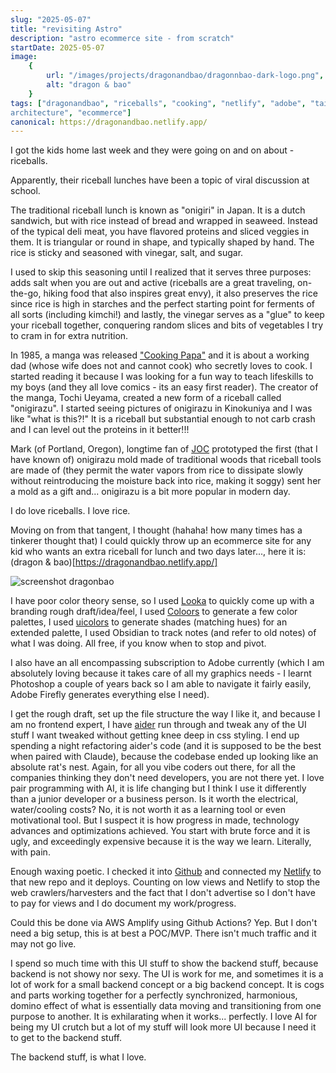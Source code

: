 ```yaml
---
slug: "2025-05-07"
title: "revisiting Astro"
description: "astro ecommerce site - from scratch"
startDate: 2025-05-07
image:
    {
        url: "/images/projects/dragonandbao/dragonnbao-dark-logo.png",
        alt: "dragon & bao"
    }
tags: ["dragonandbao", "riceballs", "cooking", "netlify", "adobe", "tailwind css", "node.js", "astro", "island
architecture", "ecommerce"]
canonical: https://dragonandbao.netlify.app/
---
```

I got the kids home last week and they were going on and on about - riceballs.

Apparently, their riceball lunches have been a topic of viral discussion at school.

The traditional riceball lunch is known as "onigiri" in Japan.  It is a dutch sandwich,
but with rice instead of bread and wrapped in seaweed.  Instead of the typical deli meat,
you have flavored proteins and sliced veggies in them.  It is triangular or round in shape,
and typically shaped by hand.  The rice is sticky and seasoned with vinegar, salt, and sugar.

I used to skip this seasoning until I realized that it serves three purposes: adds salt when
you are out and active (riceballs are a great traveling, on-the-go, hiking food that
also inspires great envy), it also preserves the rice since rice is high in starches and
the perfect starting point for ferments of all sorts (including kimchi!) and lastly, the
vinegar serves as a "glue" to keep your riceball together, conquering random slices and bits
of vegetables I try to cram in for extra nutrition.

In 1985, a manga was released ["Cooking Papa"](https://en.wikipedia.org/wiki/Cooking_Papa)
and it is about a working dad (whose wife does not and cannot cook) who secretly loves to
cook.  I started reading it because I was looking for a fun way to teach lifeskills to
my boys (and they all love comics - its an easy first reader).  The creator of the manga,
Tochi Ueyama, created a new form of a riceball called "onigirazu".  I started seeing
pictures of onigirazu in Kinokuniya and I was like "what is this?!"  It is a riceball but
substantial enough to not carb crash and I can level out the proteins in it better!!!

Mark (of Portland, Oregon), longtime fan of [JOC](https://www.justonecookbook.com/about/)
prototyped the first (that I have known of) onigirazu mold made of traditional woods that
riceball tools are made of (they permit the water vapors from rice to dissipate slowly
without reintroducing the moisture back into rice, making it soggy) sent her a mold as a
gift and... onigirazu is a bit more popular in modern day.

I do love riceballs.  I love rice.

Moving on from that tangent, I thought (hahaha! how many times has a tinkerer thought
that) I could quickly throw up an ecommerce site for any kid who wants an extra riceball
for lunch and two days later..., here it is: (dragon & bao)[https://dragonandbao.netlify.app/]

![screenshot dragonbao](/images/projects/dragonandbao/screenshot.png)

I have poor color theory sense, so I used [Looka](https://looka.com/) to quickly come up
with a branding rough draft/idea/feel, I used [Coloors](https://coolors.co/) to generate
a few color palettes, I used [uicolors](https://uicolors.app/) to generate shades
(matching hues) for an extended palette, I used Obsidian to track notes (and refer to
old notes) of what I was doing.  All free, if you know when to stop and pivot.

I also have an all encompassing subscription to Adobe currently (which I am absolutely
loving because it takes care of all my graphics needs - I learnt Photoshop a couple of
years back so I am able to navigate it fairly easily, Adobe Firefly generates everything
else I need).

I get the rough draft, set up the file structure the way I like it, and because I am no
frontend expert, I have [aider](https://aider.chat/) run through and tweak any of the
UI stuff I want tweaked without getting knee deep in css styling.  I end up spending a
night refactoring aider's code (and it is supposed to be the best when paired with Claude),
because the codebase ended up looking like an absolute rat's nest.  Again, for all you
vibe coders out there, for all the companies thinking they don't need developers, you
are not there yet.  I love pair programming with AI, it is life changing but I think I
use it differently than a junior developer or a business person.  Is it worth the
electrical, water/cooling costs?  No, it is not worth it as a learning tool or even
motivational tool.  But I suspect it is how progress in made, technology advances and
optimizations achieved.  You start with brute force and it is ugly, and exceedingly
expensive because it is the way we learn.  Literally, with pain.

Enough waxing poetic.  I checked it into [Github](https://github.com/) and connected my
[Netlify](https://www.netlify.com/) to that new repo and it deploys.  Counting on low
views and Netlify to stop the web crawlers/harvesters and the fact that I don't
advertise so I don't have to pay for views and I do document my work/progress.

Could this be done via AWS Amplify using Github Actions?  Yep.  But I don't need a big
setup, this is at best a POC/MVP.  There isn't much traffic and it may not go live.

I spend so much time with this UI stuff to show the backend stuff, because backend is not
showy nor sexy.  The UI is work for me, and sometimes it is a lot of work for a small
backend concept or a big backend concept.  It is cogs and parts working together for a
perfectly synchronized, harmonious, domino effect of what is essentially data moving
and transitioning from one purpose to another.  It is exhilarating when it works...
perfectly.  I love AI for being my UI crutch but a lot of my stuff will look more UI
because I need it to get to the backend stuff.

The backend stuff, is what I love.
